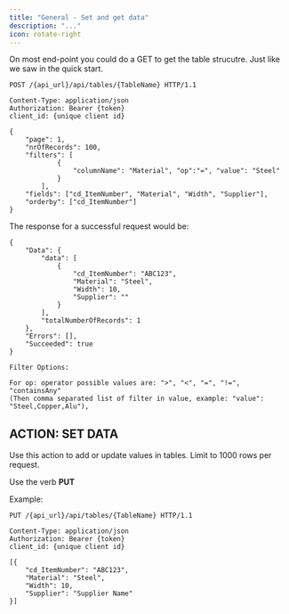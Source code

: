 ```yaml
---
title: "General - Set and get data"
description: "..."
icon: rotate-right
---
```

On most end-point you could do a GET to get the table strucutre. Just like we saw in the quick start. 


~~~~
POST /{api_url}/api/tables/{TableName} HTTP/1.1

Content-Type: application/json
Authorization: Bearer {token}
client_id: {unique client id}

{
	"page": 1,
	"nrOfRecords": 100,
	"filters": [
			{
				"columnName": "Material", "op":"=", "value": "Steel"
			}
		],
	"fields": ["cd_ItemNumber", "Material", "Width", "Supplier"],
	"orderby": ["cd_ItemNumber"]
}
~~~~

The response for a successful request would be:

~~~~
{
    "Data": {
        "data": [
            {
                "cd_ItemNumber": "ABC123",
                "Material": "Steel",
                "Width": 10,
                "Supplier": ""
            }
        ],
        "totalNumberOfRecords": 1
    },
    "Errors": [],
    "Succeeded": true
}
~~~~

~~~~
Filter Options:

For op: operator possible values are: ">", "<", "=", "!=", "containsAny" 
(Then comma separated list of filter in value, example: "value": "Steel,Copper,Alu"), 
~~~~

## ACTION: SET DATA

Use this action to add or update values in tables. Limit to 
1000 rows per request.

Use the verb **PUT**

Example:

~~~~
PUT /{api_url}/api/tables/{TableName} HTTP/1.1

Content-Type: application/json
Authorization: Bearer {token}
client_id: {unique client id}

[{
    "cd_ItemNumber": "ABC123",
    "Material": "Steel",
    "Width": 10,
    "Supplier": "Supplier Name"
}]
~~~~